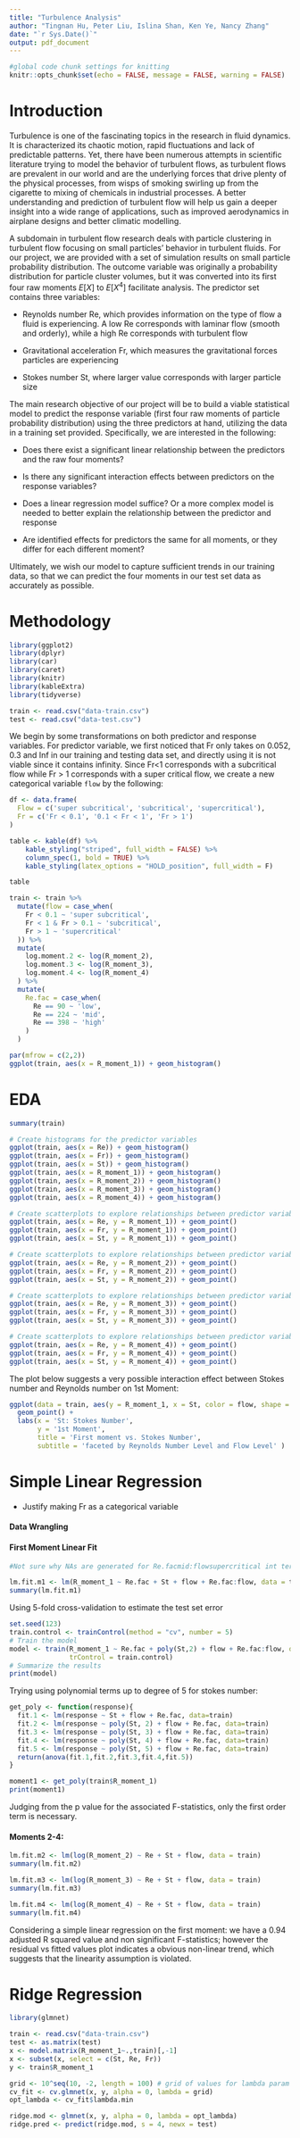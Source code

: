 ```yaml
---
title: "Turbulence Analysis"
author: "Tingnan Hu, Peter Liu, Islina Shan, Ken Ye, Nancy Zhang"
date: "`r Sys.Date()`"
output: pdf_document
---
```

 
```r
#global code chunk settings for knitting
knitr::opts_chunk$set(echo = FALSE, message = FALSE, warning = FALSE)
```

# Introduction

Turbulence is one of the fascinating topics in the research in fluid dynamics. It is characterized its chaotic motion, rapid fluctuations and lack of predictable patterns. Yet, there have been numerous attempts in scientific literature trying to model the behavior of turbulent flows, as turbulent flows are prevalent in our world and are the underlying forces that drive plenty of the physical processes, from wisps of smoking swirling up from the cigarette to mixing of chemicals in industrial processes. A better understanding and prediction of turbulent flow will help us gain a deeper insight into a wide range of applications, such as improved aerodynamics in airplane designs and better climatic modelling.

A subdomain in turbulent flow research deals with particle clustering in turbulent flow focusing on small particles' behavior in turbulent fluids. For our project, we are provided with a set of simulation results on small particle probability distribution. The outcome variable was originally a probability distribution for particle cluster volumes, but it was converted into its first four raw moments $E[X]$ to $E[X^4]$ facilitate analysis. The predictor set contains three variables:

-   Reynolds number Re, which provides information on the type of flow a fluid is experiencing. A low Re corresponds with laminar flow (smooth and orderly), while a high Re corresponds with turbulent flow

-   Gravitational acceleration Fr, which measures the gravitational forces particles are experiencing

-   Stokes number St, where larger value corresponds with larger particle size

The main research objective of our project will be to build a viable statistical model to predict the response variable (first four raw moments of particle probability distribution) using the three predictors at hand, utilizing the data in a training set provided. Specifically, we are interested in the following:

-   Does there exist a significant linear relationship between the predictors and the raw four moments?

-   Is there any significant interaction effects between predictors on the response variables?

-   Does a linear regression model suffice? Or a more complex model is needed to better explain the relationship between the predictor and response

-   Are identified effects for predictors the same for all moments, or they differ for each different moment?

Ultimately, we wish our model to capture sufficient trends in our training data, so that we can predict the four moments in our test set data as accurately as possible.

# Methodology

```r
library(ggplot2)
library(dplyr)
library(car)
library(caret)
library(knitr)
library(kableExtra)
library(tidyverse)

train <- read.csv("data-train.csv")
test <- read.csv("data-test.csv")
```

We begin by some transformations on both predictor and response variables. For predictor variable, we first noticed that Fr only takes on 0.052, 0.3 and Inf in our training and testing data set, and directly using it is not viable since it contains infinity. Since Fr\<1 corresponds with a subcritical flow while Fr \> 1 corresponds with a super critical flow, we create a new categorical variable `flow` by the following:

```r
df <- data.frame(
  Flow = c('super subcritical', 'subcritical', 'supercritical'),
  Fr = c('Fr < 0.1', '0.1 < Fr < 1', 'Fr > 1')
)

table <- kable(df) %>%
    kable_styling("striped", full_width = FALSE) %>%
    column_spec(1, bold = TRUE) %>% 
    kable_styling(latex_options = "HOLD_position", full_width = F)

table
```

```r
train <- train %>% 
  mutate(flow = case_when(
    Fr < 0.1 ~ 'super subcritical',
    Fr < 1 & Fr > 0.1 ~ 'subcritical',
    Fr > 1 ~ 'supercritical'
  )) %>% 
  mutate(
    log.moment.2 <- log(R_moment_2),
    log.moment.3 <- log(R_moment_3),
    log.moment.4 <- log(R_moment_4)
  ) %>% 
  mutate(
    Re.fac = case_when(
      Re == 90 ~ 'low',
      Re == 224 ~ 'mid',
      Re == 398 ~ 'high'
    )
  )
```

```r
par(mfrow = c(2,2))
ggplot(train, aes(x = R_moment_1)) + geom_histogram()
```

# EDA

```r
summary(train)
```

```r
# Create histograms for the predictor variables
ggplot(train, aes(x = Re)) + geom_histogram()
ggplot(train, aes(x = Fr)) + geom_histogram()
ggplot(train, aes(x = St)) + geom_histogram()
ggplot(train, aes(x = R_moment_1)) + geom_histogram()
ggplot(train, aes(x = R_moment_2)) + geom_histogram()
ggplot(train, aes(x = R_moment_3)) + geom_histogram()
ggplot(train, aes(x = R_moment_4)) + geom_histogram()
```

```r
# Create scatterplots to explore relationships between predictor variables with R_moment_1
ggplot(train, aes(x = Re, y = R_moment_1)) + geom_point()
ggplot(train, aes(x = Fr, y = R_moment_1)) + geom_point()
ggplot(train, aes(x = St, y = R_moment_1)) + geom_point()
```

```r
# Create scatterplots to explore relationships between predictor variables with R_moment_2
ggplot(train, aes(x = Re, y = R_moment_2)) + geom_point()
ggplot(train, aes(x = Fr, y = R_moment_2)) + geom_point()
ggplot(train, aes(x = St, y = R_moment_2)) + geom_point()
```

```r
# Create scatterplots to explore relationships between predictor variables with R_moment_3
ggplot(train, aes(x = Re, y = R_moment_3)) + geom_point()
ggplot(train, aes(x = Fr, y = R_moment_3)) + geom_point()
ggplot(train, aes(x = St, y = R_moment_3)) + geom_point()
```

```r
# Create scatterplots to explore relationships between predictor variables with R_moment_4
ggplot(train, aes(x = Re, y = R_moment_4)) + geom_point()
ggplot(train, aes(x = Fr, y = R_moment_4)) + geom_point()
ggplot(train, aes(x = St, y = R_moment_4)) + geom_point()
```

The plot below suggests a very possible interaction effect between Stokes number and Reynolds number on 1st Moment:

```r
ggplot(data = train, aes(y = R_moment_1, x = St, color = flow, shape = Re.fac)) + 
  geom_point() +
  labs(x = 'St: Stokes Number',
       y = '1st Moment',
       title = 'First moment vs. Stokes Number',
       subtitle = 'faceted by Reynolds Number Level and Flow Level' )
```

# Simple Linear Regression

-   Justify making Fr as a categorical variable

#### Data Wrangling

#### First Moment Linear Fit

```r
#Not sure why NAs are generated for Re.facmid:flowsupercritical int term

lm.fit.m1 <- lm(R_moment_1 ~ Re.fac + St + flow + Re.fac:flow, data = train)
summary(lm.fit.m1)
```

Using 5-fold cross-validation to estimate the test set error

```r
set.seed(123) 
train.control <- trainControl(method = "cv", number = 5)
# Train the model
model <- train(R_moment_1 ~ Re.fac + poly(St,2) + flow + Re.fac:flow, data = train, method = "lm",
               trControl = train.control)
# Summarize the results
print(model)
```

Trying using polynomial terms up to degree of 5 for stokes number:

```r
get_poly <- function(response){
  fit.1 <- lm(response ~ St + flow + Re.fac, data=train)
  fit.2 <- lm(response ~ poly(St, 2) + flow + Re.fac, data=train)
  fit.3 <- lm(response ~ poly(St, 3) + flow + Re.fac, data=train)
  fit.4 <- lm(response ~ poly(St, 4) + flow + Re.fac, data=train)
  fit.5 <- lm(response ~ poly(St, 5) + flow + Re.fac, data=train)
  return(anova(fit.1,fit.2,fit.3,fit.4,fit.5))
}

moment1 <- get_poly(train$R_moment_1) 
print(moment1)
```

Judging from the p value for the associated F-statistics, only the first order term is necessary.

#### Moments 2-4:

```r
lm.fit.m2 <- lm(log(R_moment_2) ~ Re + St + flow, data = train)
summary(lm.fit.m2)

lm.fit.m3 <- lm(log(R_moment_3) ~ Re + St + flow, data = train)
summary(lm.fit.m3)

lm.fit.m4 <- lm(log(R_moment_4) ~ Re + St + flow, data = train)
summary(lm.fit.m4)
```

Considering a simple linear regression on the first moment: we have a 0.94 adjusted R squared value and non significant F-statistics; however the residual vs fitted values plot indicates a obvious non-linear trend, which suggests that the linearity assumption is violated.

# Ridge Regression

```r
library(glmnet)

train <- read.csv("data-train.csv")
test <- as.matrix(test)
x <- model.matrix(R_moment_1~.,train)[,-1]
x <- subset(x, select = c(St, Re, Fr))
y <- train$R_moment_1

grid <- 10^seq(10, -2, length = 100) # grid of values for lambda param
cv_fit <- cv.glmnet(x, y, alpha = 0, lambda = grid)
opt_lambda <- cv_fit$lambda.min

ridge.mod <- glmnet(x, y, alpha = 0, lambda = opt_lambda)
ridge.pred <- predict(ridge.mod, s = 4, newx = test)

```
